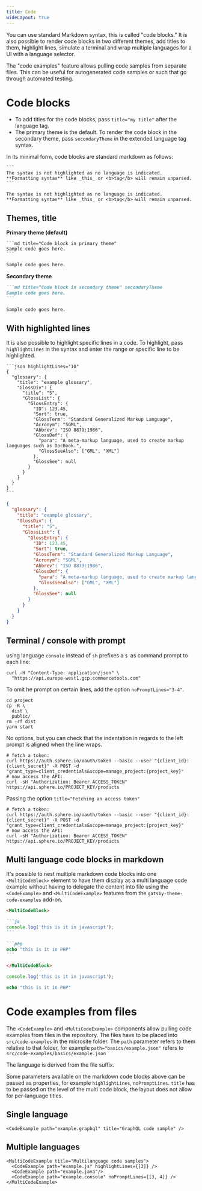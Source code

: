```yaml
---
title: Code
wideLayout: true
---
```


You can use standard Markdown syntax, this is called "code blocks."
It is also possible to render code blocks in two different themes, add titles to them, highlight lines, simulate a terminal and wrap multiple languages for a UI with a language selector.

The "code examples" feature allows pulling code samples from separate files.
This can be useful for autogenerated code samples or such that go through automated testing.

# Code blocks

- To add titles for the code blocks, pass `title="my title"` after the language tag.
- The primary theme is the default. To render the code block in the secondary theme, pass `secondaryTheme` in the extended language tag syntax.

In its minimal form, code blocks are standard markdown as follows:

<SideBySide>

````
```
The syntax is not highlighted as no language is indicated.
**Formatting syntax** like _this_ or <b>tag</b> will remain unparsed.
```
````

```
The syntax is not highlighted as no language is indicated.
**Formatting syntax** like _this_ or <b>tag</b> will remain unparsed.
```

</SideBySide>

## Themes, title

**Primary theme (default)**

<SideBySide>

````
```md title="Code block in primary theme"
Sample code goes here.
```
````

```md title="Code block in primary theme"
Sample code goes here.
```

</SideBySide>

**Secondary theme**

<SideBySide>

````md secondaryTheme
```md title="Code block in secondary theme" secondaryTheme
Sample code goes here.
```
````

```md title="Code block in secondary theme" secondaryTheme
Sample code goes here.
```

</SideBySide>

## With highlighted lines

It is also possible to highlight specific lines in a code. To highlight, pass `highlightLines` in the syntax and enter the range or specific line to be highlighted.

<SideBySide>

````
```json highlightLines="10"
{
  "glossary": {
    "title": "example glossary",
    "GlossDiv": {
      "title": "S",
      "GlossList": {
        "GlossEntry": {
          "ID": 123.45,
          "Sort": true,
          "GlossTerm": "Standard Generalized Markup Language",
          "Acronym": "SGML",
          "Abbrev": "ISO 8879:1986",
          "GlossDef": {
            "para": "A meta-markup language, used to create markup languages such as DocBook.",
            "GlossSeeAlso": ["GML", "XML"]
          },
          "GlossSee": null
        }
      }
    }
  }
}
```
````

```json highlightLines="10"
{
  "glossary": {
    "title": "example glossary",
    "GlossDiv": {
      "title": "S",
      "GlossList": {
        "GlossEntry": {
          "ID": 123.45,
          "Sort": true,
          "GlossTerm": "Standard Generalized Markup Language",
          "Acronym": "SGML",
          "Abbrev": "ISO 8879:1986",
          "GlossDef": {
            "para": "A meta-markup language, used to create markup languages such as DocBook.",
            "GlossSeeAlso": ["GML", "XML"]
          },
          "GlossSee": null
        }
      }
    }
  }
}
```

</SideBySide>

## Terminal / console with prompt

using language `console` instead of `sh` prefixes a `$ `as command prompt to each line:

```console noPromptLines="2"
curl -H "Content-Type: application/json" \
  "https://api.europe-west1.gcp.commercetools.com"
```

To omit he prompt on certain lines, add the option `noPromptLines="3-4"`.

```console noPromptLines="3-4"
cd project
cp -R \
  dist \
  public/
rm -rf dist
yarn start
```

No options, but you can check that the indentation in regards to the left prompt is aligned when the line wraps.

```console
# fetch a token:
curl https://auth.sphere.io/oauth/token --basic --user "{client_id}:{client_secret}" -X POST -d "grant_type=client_credentials&scope=manage_project:{project_key}"
# now access the API:
curl -sH "Authorization: Bearer ACCESS_TOKEN" https://api.sphere.io/PROJECT_KEY/products
```

Passing the option `title="Fetching an access token"`

```console title="Fetching an access token"
# fetch a token:
curl https://auth.sphere.io/oauth/token --basic --user "{client_id}:{client_secret}" -X POST -d "grant_type=client_credentials&scope=manage_project:{project_key}"
# now access the API:
curl -sH "Authorization: Bearer ACCESS_TOKEN" https://api.sphere.io/PROJECT_KEY/products
```

## Multi language code blocks in markdown

It's possible to nest multiple markdown code blocks into one `<MultiCodeBlock>` element to have them display as a multi language code example without having to delegate the content into file using the `<CodeExample>` and `<MultiCodeExample>` features from the `gatsby-theme-code-examples` add-on.

<SideBySide>

````md secondaryTheme
<MultiCodeBlock>

```js
console.log('this is it in javascript');
```

```php
echo "this is it in PHP"
```

</MultiCodeBlock>
````

<MultiCodeBlock>

```js
console.log('this is it in javascript');
```

```php
echo "this is it in PHP"
```

</MultiCodeBlock>

</SideBySide>

# Code examples from files

The `<CodeExample>` and `<MultiCodeExample>` components allow pulling code examples from files in the repository.
The files have to be placed into `src/code-examples` in the microsite folder.
The `path` parameter refers to them relative to that folder, for example `path="basics/example.json"` refers to `src/code-examples/basics/example.json`

The language is derived from the file suffix.

Some parameters available on the markdown code blocks above can be passed as properties, for example `highlightLines`, `noPromptLines`.
`title` has to be passed on the level of the multi code block, the layout does not allow for per-language titles.

## Single language

<SideBySide>

```
<CodeExample path="example.graphql" title="GraphQL code sample" />
```

<CodeExample path="example.graphql" title="GraphQL code sample" />

</SideBySide>

## Multiple languages

<SideBySide>

```
<MultiCodeExample title="Multilanguage code samples">
  <CodeExample path="example.js" highlightLines={[3]} />
  <CodeExample path="example.java"/>
  <CodeExample path="example.console" noPromptLines={[3, 4]} />
</MultiCodeExample>
```

<MultiCodeExample title="Multilanguage code samples">
  <CodeExample path="example.js" highlightLines={[3]} />
  <CodeExample path="example.java"/>
  <CodeExample path="example.console" noPromptLines={[3, 4]} />
</MultiCodeExample>

</SideBySide>
